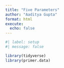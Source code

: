 ```yaml
---
title: "Five Parameters"
author: "Aaditya Gupta"
format: html
execute: 
  echo: false
---
```


```r
#| label: setup
#| message: false

library(tidyverse)
library(primer.data)
```
